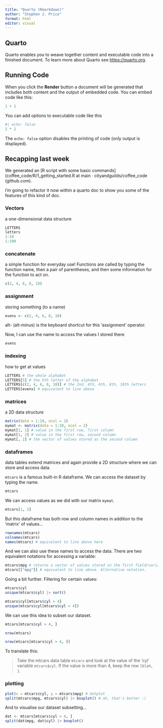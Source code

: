 ```yaml
---
title: "Quarto (Rmarkdown)"
author: "Stephen J. Price"
format: html
editor: visual
---
```


## Quarto

Quarto enables you to weave together content and executable code into a finished document. To learn more about Quarto see <https://quarto.org>.

## Running Code

When you click the **Render** button a document will be generated that includes both content and the output of embedded code. You can embed code like this:

```r
1 + 1
```

You can add options to executable code like this

```r
#| echo: false
2 * 2
```

The `echo: false` option disables the printing of code (only output is displayed).

## Recapping last week

We generated an \[R script with some basic commands\](coffee_code/R/1_getting_started.R at main · cityandguilds/coffee_code (github.com).

I'm going to refactor it now within a quarto doc to show you some of the features of this kind of doc.

### Vectors

a one-dimensional data structure

```r
LETTERS
letters
1:10
1:100

```

### concatenate

a simple function for everyday use! Functions are called by typing the function name, then a pair of parentheses, and then some information for the function to act on.

```r
c(2, 4, 6, 8, 10)

```

### assignment

storing something (to a name)

```r
evens <- c(2, 4, 6, 8, 10)

```

alt- (alt-minus) is the keyboard shortcut for this 'assignment' operator.

Now, I can use the name to access the values I stored there

```r
evens

```

### indexing

how to get at values

```r
LETTERS # the whole alphabet
LETTERS[5] # the 5th letter of the alphabet
LETTERS[c(2, 4, 6, 8, 10)] # the 2nd, 4th, 6th, 8th, 10th letters
LETTERS[evens] # equivalent to line above

```

### matrices

a 2D data structure

```r
matrix(data = 1:10, ncol = 2)
mymat <- matrix(data = 1:10, ncol = 2)
mymat[1, 1] # value in the first row, first column
mymat[1, 2] # value in the first row, second column
mymat[, 2] # the vector of values stored as the second column

```

### dataframes

data tables extend matrices and again provide a 2D structure where we can store and access data.

`mtcars` is a famous built-in R dataframe. We can access the dataset by typing the name.

```r
mtcars 

```

We can access values as we did with our matrix `mymat`.

```r
mtcars[1, 1]
```

But this dataframe has both row and column names in addition to the 'matrix' of values...

```r
rownames(mtcars)
colnames(mtcars)
names(mtcars) # equivalent to line above here

```

And we can also use these names to access the data. There are two equivalent notations for accessing a variable:

```r
mtcars$mpg # returns a vector of values stored in the first field/variable in the mtcars dataframe 
mtcars[["mpg"]] # equivalent to line above. Alternative notation.

```

Going a bit further. Filtering for certain values:

```r
mtcars$cyl
unique(mtcars$cyl) |> sort()

mtcars$cyl[mtcars$cyl > 4]
unique(mtcars$cyl[mtcars$cyl > 4])

```

We can use this idea to subset our dataset.

```r
mtcars[mtcars$cyl > 4, ]

nrow(mtcars)

nrow(mtcars[mtcars$cyl > 4, ])

```

To translate this:

> Take the mtcars data table `mtcars` and look at the value of the 'cyl' variable `mtcars$cyl`. If the value is more than 4, keep the row `[blah, ]`.

### plotting

```r
plot(x = mtcars$cyl, y = mtcars$mpg) # dotplot 
split(mtcars$mpg, mtcars$cyl) |> boxplot() # ah, that's better :)

```

And to visualise our dataset subsetting...

```r
dat <- mtcars[mtcars$cyl > 4, ]
split(dat$mpg, dat$cyl) |> boxplot()

```
